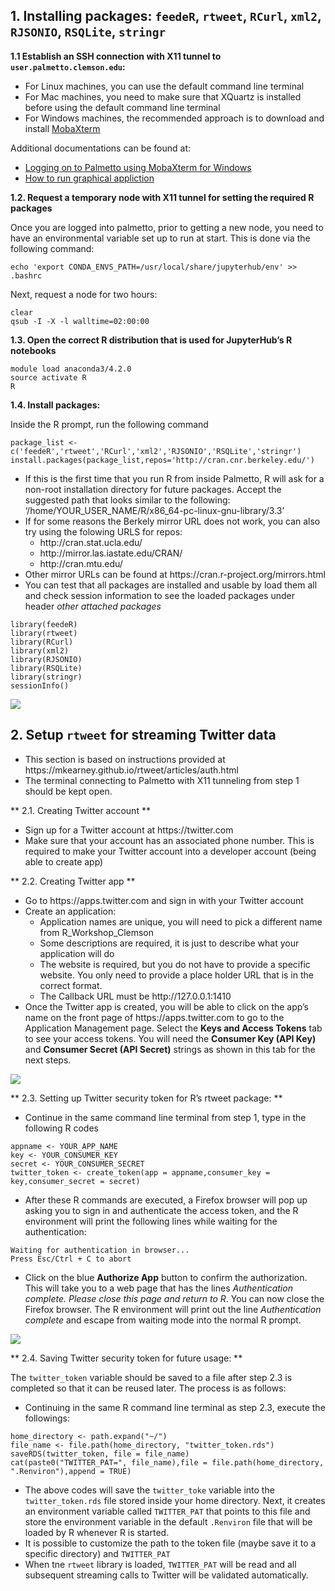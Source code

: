 
## 1. Installing packages: `feedeR`, `rtweet`, `RCurl`, `xml2`, `RJSONIO`, `RSQLite`, `stringr`

**1.1 Establish an SSH connection with X11 tunnel to `user.palmetto.clemson.edu`: **

- For Linux machines, you can use the default command line terminal
- For Mac machines, you need to make sure that XQuartz is installed before using the default command line terminal
- For Windows machines, the recommended approach is to download and install [MobaXterm](http://mobaxterm.mobatek.net/)

Additional documentations can be found at:

- [Logging on to Palmetto using MobaXterm for Windows](https://www.palmetto.clemson.edu/palmetto/userguide_basic_usage.html)
- [How to run graphical appliction](https://www.palmetto.clemson.edu/palmetto/userguide_howto_run_graphical_applications.html)

**1.2. Request a temporary node with X11 tunnel for setting the required R packages **

Once you are logged into palmetto, prior to getting a new node, you need to have an environmental variable set up to run at start. This is done via the following command:

```
echo 'export CONDA_ENVS_PATH=/usr/local/share/jupyterhub/env' >> .bashrc
```

Next, request a node for two hours:

```
clear
qsub -I -X -l walltime=02:00:00
```

**1.3. Open the correct R distribution that is used for JupyterHub's R notebooks **

```
module load anaconda3/4.2.0
source activate R
R
```

**1.4. Install packages:**

Inside the R prompt, run the following command

```
package_list <- c('feedeR','rtweet','RCurl','xml2','RJSONIO','RSQLite','stringr')
install.packages(package_list,repos='http://cran.cnr.berkeley.edu/')
```

- If this is the first time that you run R from inside Palmetto, R will ask for a non-root installation directory for future packages. Accept the suggested path that looks similar to the following: ‘/home/YOUR_USER_NAME/R/x86_64-pc-linux-gnu-library/3.3’
- If for some reasons the Berkely mirror URL does not work, you can also try using the folowing URLS for repos:
  - http://cran.stat.ucla.edu/
  - http://mirror.las.iastate.edu/CRAN/
  - http://cran.mtu.edu/ 
- Other mirror URLs can be found at https://cran.r-project.org/mirrors.html
- You can test that all packages are installed and usable by load them all and check session information to see the loaded packages under header *other attached packages*

```
library(feedeR)
library(rtweet)
library(RCurl)
library(xml2)
library(RJSONIO)
library(RSQLite)
library(stringr)
sessionInfo()
```

<img src="./figures/r_jupyter.png">

## 2. Setup `rtweet` for streaming Twitter data

- This section is based on instructions provided at https://mkearney.github.io/rtweet/articles/auth.html
- The terminal connecting to Palmetto with X11 tunneling from step 1 should be kept open.

** 2.1. Creating Twitter account **

- Sign up for a Twitter account at https://twitter.com
- Make sure that your account has an associated phone number. This is required to make your Twitter account into a developer account (being able to create app)

** 2.2. Creating Twitter app **

- Go to https://apps.twitter.com and sign in with your Twitter account
- Create an application:
  - Application names are unique, you will need to pick a different name from R_Workshop_Clemson
  - Some descriptions are required, it is just to describe what your application will do
  - The website is required, but you do not have to provide a specific website. You only need to provide a place holder URL that is in the correct format. 
  - The Callback URL must be http://127.0.0.1:1410
- Once the Twitter app is created, you will be able to click on the app's name on the front page of https://apps.twitter.com to go to the Application Management page. Select the **Keys and Access Tokens** tab to see your access tokens. You will need the **Consumer Key (API Key)** and **Consumer Secret (API Secret)** strings as shown in this tab for the next steps. 

<img src="./figures/twitter_app_creation.png">

** 2.3. Setting up Twitter security token for R's rtweet package: **

- Continue in the same command line terminal from step 1, type in the following R codes

```
appname <- YOUR_APP_NAME
key <- YOUR_CONSUMER_KEY
secret <- YOUR_CONSUMER_SECRET
twitter_token <- create_token(app = appname,consumer_key = key,consumer_secret = secret)
```

- After these R commands are executed, a Firefox browser will pop up asking you to sign in and authenticate the access token, and the R environment will print the following lines while waiting for the authentication:

```
Waiting for authentication in browser...
Press Esc/Ctrl + C to abort
```

- Click on the blue **Authorize App** button to confirm the authorization. This will take you to a web page that has the lines *Authentication complete. Please close this page and return to R*. You can now close the Firefox browser. The R environment will print out the line *Authentication complete* and escape from waiting mode into the normal R prompt. 

<img src="./figures/twitter_app_authorization.png">

** 2.4. Saving Twitter security token for future usage: **

The `twitter_token` variable should be saved to a file after step 2.3 is completed so that it can be reused later. The process is as follows:

- Continuing in the same R command line terminal as step 2.3, execute the followings:

```
home_directory <- path.expand("~/")
file_name <- file.path(home_directory, "twitter_token.rds")
saveRDS(twitter_token, file = file_name)
cat(paste0("TWITTER_PAT=", file_name),file = file.path(home_directory, ".Renviron"),append = TRUE)
```

- The above codes will save the `twitter_toke` variable into the `twitter_token.rds` file stored inside your home directory. Next, it creates an environment variable called `TWITTER_PAT` that points to this file and store the environment variable in the default `.Renviron` file that will be loaded by R whenever R is started. 
- It is possible to customize the path to the token file (maybe save it to a specific directory) and `TWITTER_PAT`
- When tne `rtweet` library is loaded, `TWITTER_PAT` will be read and all subsequent streaming calls to Twitter will be validated automatically. 
